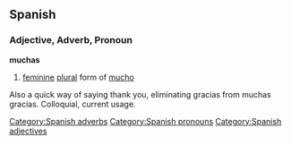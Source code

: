 == Spanish ==
=== Adjective, Adverb, Pronoun ===
'''muchas'''
# [[feminine]] [[plural]] form of [[mucho]]

[[Category:Spanish adverbs]]
[[Category:Spanish pronouns]]
[[Category:Spanish adjectives]]
Also a quick way of saying thank you, eliminating gracias from muchas gracias. Colloquial, current usage.